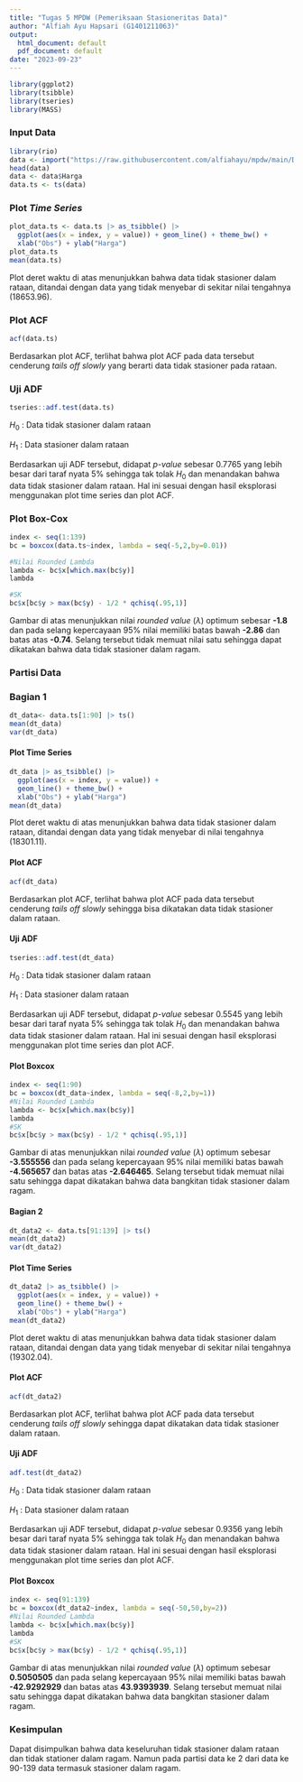 ```yaml
---
title: "Tugas 5 MPDW (Pemeriksaan Stasioneritas Data)"
author: "Alfiah Ayu Hapsari (G1401211063)"
output:
  html_document: default
  pdf_document: default
date: "2023-09-23"
---
```



```r
library(ggplot2)
library(tsibble)
library(tseries)
library(MASS)
```

### Input Data
```r
library(rio)
data <- import("https://raw.githubusercontent.com/alfiahayu/mpdw/main/Data/data%20mpdw.csv")
head(data)
data <- data$Harga
data.ts <- ts(data)
```

### Plot *Time Series*
```r
plot_data.ts <- data.ts |> as_tsibble() |> 
  ggplot(aes(x = index, y = value)) + geom_line() + theme_bw() +
  xlab("Obs") + ylab("Harga")
plot_data.ts
mean(data.ts)
```
Plot deret waktu di atas menunjukkan bahwa data tidak stasioner dalam rataan, ditandai dengan data yang tidak menyebar di sekitar nilai tengahnya (18653.96). 

### Plot ACF
```r
acf(data.ts)
```
Berdasarkan plot ACF, terlihat bahwa plot ACF pada data tersebut cenderung *tails off slowly* yang berarti data tidak stasioner pada rataan.

### Uji ADF
```r
tseries::adf.test(data.ts)
```
$H_0$ : Data tidak stasioner dalam rataan

$H_1$ : Data stasioner dalam rataan

Berdasarkan uji ADF tersebut, didapat *p-value* sebesar 0.7765 yang lebih besar dari taraf nyata 5% sehingga tak tolak $H_0$ dan menandakan bahwa data tidak stasioner dalam rataan. Hal ini sesuai dengan hasil eksplorasi menggunakan plot time series dan plot ACF.

### Plot Box-Cox

```r
index <- seq(1:139)
bc = boxcox(data.ts~index, lambda = seq(-5,2,by=0.01))
```
```r
#Nilai Rounded Lambda
lambda <- bc$x[which.max(bc$y)]
lambda
```
```r
#SK
bc$x[bc$y > max(bc$y) - 1/2 * qchisq(.95,1)]
```
Gambar di atas menunjukkan nilai *rounded value* ($\lambda$) optimum sebesar **-1.8** dan pada selang kepercayaan 95% nilai memiliki batas bawah **-2.86** dan batas atas **-0.74**. Selang tersebut tidak memuat nilai satu sehingga dapat dikatakan bahwa data tidak stasioner dalam ragam.

### Partisi Data

### Bagian 1

```r
dt_data<- data.ts[1:90] |> ts()
mean(dt_data) 
var(dt_data)
```

#### Plot Time Series

```r
dt_data |> as_tsibble() |> 
  ggplot(aes(x = index, y = value)) +
  geom_line() + theme_bw() +
  xlab("Obs") + ylab("Harga")
mean(dt_data)
```

Plot deret waktu di atas menunjukkan bahwa data tidak stasioner dalam rataan, ditandai dengan data yang tidak menyebar di nilai tengahnya (18301.11).

#### Plot ACF

```r
acf(dt_data)
```


Berdasarkan plot ACF, terlihat bahwa plot ACF pada data tersebut cenderung *tails off slowly* sehingga bisa dikatakan data tidak stasioner dalam rataan.

#### Uji ADF

```r
tseries::adf.test(dt_data)
```

$H_0$ : Data tidak stasioner dalam rataan

$H_1$ : Data stasioner dalam rataan

Berdasarkan uji ADF tersebut, didapat *p-value* sebesar 0.5545 yang lebih besar dari taraf nyata 5% sehingga tak tolak $H_0$ dan menandakan bahwa data tidak stasioner dalam rataan. Hal ini sesuai dengan hasil eksplorasi menggunakan plot time series dan plot ACF.

#### Plot Boxcox

```r
index <- seq(1:90)
bc = boxcox(dt_data~index, lambda = seq(-8,2,by=1))
#Nilai Rounded Lambda
lambda <- bc$x[which.max(bc$y)]
lambda
#SK
bc$x[bc$y > max(bc$y) - 1/2 * qchisq(.95,1)]
```
Gambar di atas menunjukkan nilai *rounded value* ($\lambda$) optimum sebesar **-3.555556** dan pada selang kepercayaan 95% nilai memiliki batas bawah **-4.565657** dan batas atas **-2.646465**. Selang tersebut tidak memuat nilai satu sehingga dapat dikatakan bahwa data bangkitan tidak stasioner dalam ragam.

#### Bagian 2

```r
dt_data2 <- data.ts[91:139] |> ts()
mean(dt_data2)
var(dt_data2)
```

#### Plot Time Series

```r
dt_data2 |> as_tsibble() |> 
  ggplot(aes(x = index, y = value)) +
  geom_line() + theme_bw() +
  xlab("Obs") + ylab("Harga")
mean(dt_data2)
```
Plot deret waktu di atas menunjukkan bahwa data tidak stasioner dalam rataan, ditandai dengan data yang tidak menyebar di sekitar nilai tengahnya (19302.04). 

#### Plot ACF

```r
acf(dt_data2)
```

Berdasarkan plot ACF, terlihat bahwa plot ACF pada data tersebut cenderung *tails off slowly* sehingga dapat dikatakan data tidak stasioner dalam rataan.

#### Uji ADF

```r
adf.test(dt_data2)
```


$H_0$ : Data tidak stasioner dalam rataan

$H_1$ : Data stasioner dalam rataan

Berdasarkan uji ADF tersebut, didapat *p-value* sebesar 0.9356 yang lebih besar dari taraf nyata 5% sehingga tak tolak $H_0$ dan menandakan bahwa data tidak stasioner dalam rataan. Hal ini sesuai dengan hasil eksplorasi menggunakan plot time series dan plot ACF.

#### Plot Boxcox

```r
index <- seq(91:139)
bc = boxcox(dt_data2~index, lambda = seq(-50,50,by=2))
#Nilai Rounded Lambda
lambda <- bc$x[which.max(bc$y)]
lambda
#SK
bc$x[bc$y > max(bc$y) - 1/2 * qchisq(.95,1)]
```

Gambar di atas menunjukkan nilai *rounded value* ($\lambda$) optimum sebesar **0.5050505** dan pada selang kepercayaan 95% nilai memiliki batas bawah **-42.9292929** dan batas atas **43.9393939**. Selang tersebut memuat nilai satu sehingga dapat dikatakan bahwa data bangkitan stasioner dalam ragam.


### Kesimpulan
Dapat disimpulkan bahwa data keseluruhan tidak stasioner dalam rataan dan tidak stationer dalam ragam. Namun pada partisi data ke 2 dari data ke 90-139 data termasuk stasioner dalam ragam.

